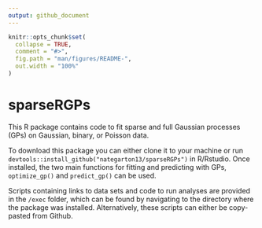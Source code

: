 ```yaml
---
output: github_document
---
```


<!-- README.md is generated from README.Rmd. Please edit that file -->

```r
knitr::opts_chunk$set(
  collapse = TRUE,
  comment = "#>",
  fig.path = "man/figures/README-",
  out.width = "100%"
)
```

# sparseRGPs
This R package contains code to fit sparse and full Gaussian processes (GPs) on
Gaussian, binary, or Poisson data.

To download this package you can either clone it to your machine or run
```devtools::install_github("nategarton13/sparseRGPs")``` in R/Rstudio. Once 
installed, the two main functions for fitting and predicting with GPs, 
```optimize_gp()``` and ```predict_gp()``` can be used. 

Scripts containing links to data sets and code to run analyses are provided in 
the ```/exec``` folder, which can be found by navigating to the directory 
where the package was installed. Alternatively, these scripts can either be 
copy-pasted from Github.
